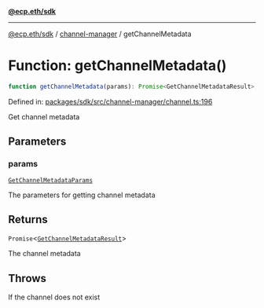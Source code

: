 [**@ecp.eth/sdk**](../../index.mdx)

***

[@ecp.eth/sdk](/sdk-reference/index.mdx) / [channel-manager](/sdk-reference/channel-manager/index.mdx) / getChannelMetadata

# Function: getChannelMetadata()

```ts
function getChannelMetadata(params): Promise<GetChannelMetadataResult>;
```

Defined in: [packages/sdk/src/channel-manager/channel.ts:196](https://github.com/ecp-eth/comments-monorepo/blob/main/packages/sdk/src/channel-manager/channel.ts#L196)

Get channel metadata

## Parameters

### params

[`GetChannelMetadataParams`](/sdk-reference/channel-manager/type-aliases/GetChannelMetadataParams.mdx)

The parameters for getting channel metadata

## Returns

`Promise`\<[`GetChannelMetadataResult`](/sdk-reference/channel-manager/type-aliases/GetChannelMetadataResult.mdx)\>

The channel metadata

## Throws

If the channel does not exist

